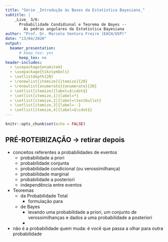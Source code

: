 ```yaml
---
title: "Série _Introdução às Bases da Estatística Bayesiana_"
subtitle: |
    _Live_ 3/6: 
      Probabilidade Condidional e Teorema de Bayes -- 
        As pedras angulares da Estatística Bayesiana
author: "Prof. Dr. Marcelo Ventura Freire (EACH/USP)"
date: "13/04/2020"
output: 
  beamer_presentation:
      # keep_tex: yes
      keep_tex: no
header-includes:
  - \usepackage{enumitem}
  - \usepackage{tikzsymbols}
  - \setlistdepth{20}
  - \renewlist{itemize}{itemize}{20}
  - \renewlist{enumerate}{enumerate}{20}
  - \setlist[itemize]{label=$\cdot$}
  - \setlist[itemize,1]{label=*}
  - \setlist[itemize,2]{label=\textbullet}
  - \setlist[itemize,3]{label=--}
  - \setlist[itemize,4]{label=$\cdot$}
---
```


```r
knitr::opts_chunk$set(echo = FALSE)
```

## **PRÉ-ROTEIRIZAÇÃO** $\longrightarrow$ **retirar depois**

  - conceitos referentes a probabilidades de eventos
    - probabilidade a prori
    - probabilidade conjunta
    - probabilidade condicional (ou verossimilhança)
    - probabilidade marginal
    - probabilidade a posteriori
    - independência entre eventos
  - Teoremas
    - da Probabilidade Total
      - formulação para
    - de Bayes
      - levando uma probabilidade a priori, um conjunto de verossimilhanças e dados a uma probabilidade a posteriori
      - 
  - não é a probabilidade quem muda: é você que passa a olhar para outra probabilidade

